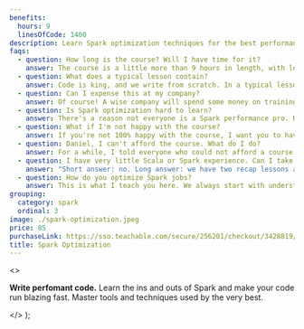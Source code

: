```yaml
---
benefits:
  hours: 9
  linesOfCode: 1400
description: Learn Spark optimization techniques for the best performance of your Spark code. The only practical Spark performance course on the web.
faqs:
  - question: How long is the course? Will I have time for it?
    answer: The course is a little more than 9 hours in length, with lessons 20-30 minutes each, and we write 1000-1500 lines of code. For complex topics such as Spark optimization techniques, I don't believe in 5-minute lectures or in fill-in-the-blanks quizzes. For best effectiveness, I recommend chunks of 1 hour of learning at a time.
  - question: What does a typical lesson contain?
    answer: Code is king, and we write from scratch. In a typical lesson I'll explain some concepts in short, then I'll dive right into the code. We'll write it together, either in the IDE or in the Spark Shell, and we test the effects of the code on either pre-loaded data (which I provide) or with bigger, generated data (whose generator I also provide). Sometimes we'll spend some time in the Spark UI to understand what's going on.
  - question: Can I expense this at my company?
    answer: Of course! A wise company will spend some money on training their folks here rather than spending thousands (or millions) on computing power for nothing.
  - question: Is Spark optimization hard to learn?
    answer: There's a reason not everyone is a Spark performance pro. However, my job is to give you these (otherwise hard) topics in a way that will make you go like "huh, that wasn't so hard".
  - question: What if I'm not happy with the course?
    answer: If you're not 100% happy with the course, I want you to have your money back. It's a risk-free investment.
  - question: Daniel, I can't afford the course. What do I do?
    answer: For a while, I told everyone who could not afford a course to email me and I gave them discounts. But then I looked at the stats. Almost all the people who actually took the time and completed the course had paid for it in full. So I'm not offering discounts anymore. This is an investment in yourself, which will pay off 100x if you commit.
  - question: I have very little Scala or Spark experience. Can I take this course?
    answer: "Short answer: no. Long answer: we have two recap lessons at the beginning, but they're not a crash course into Scala or Spark and they're not enough if this is the first time you're seeing them. You should take the Scala beginners course and the Spark Essentials course at least."
  - question: How do you optimize Spark jobs?
    answer: This is what I teach you here. We always start with understanding how Spark works, so that we know what we can optimize and what we can't. Depending on the size and structure of your data, the right performance technique to apply may differ. Most of the time, joins are the problem, and there are a few tools we can use, such as broadcast joins, pre-partitioning, bucketing or column pruning. If your data is skewed, that'll disproportionately affect the runtime of your job, so we balance your data. The best but the most tedious Spark optimization strategies involve a deep knowledge of RDDs, which is what I'll also show you in this course.
grouping:
  category: spark
  ordinal: 3
image: ./spark-optimization.jpeg
price: 85
purchaseLink: https://sso.teachable.com/secure/256201/checkout/3428819/spark-optimization
title: Spark Optimization
---
```


  <>
    <p>
      <strong>Write perfomant code.</strong> Learn the ins and outs of Spark and
      make your code run blazing fast. Master tools and techniques used by the
      very best.
    </p>
  </>
);
